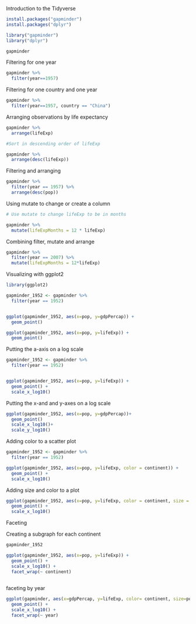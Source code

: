 Introduction to the Tidyverse

```r
install.packages("gapminder")
install.packages("dplyr")

library("gapminder")
library("dplyr")

gapminder
```
Filtering for one year
```r

gapminder %>%
  filter(year==1957)

```
Filtering for one country and one year
```r
gapminder %>%
  filter(year==1957, country == "China")
```

Arranging observations by life expectancy
```r
gapminder %>%
  arrange(lifeExp)

#Sort in descending order of lifeExp

gapminder %>%
  arrange(desc(lifeExp))
```
Filtering and arranging

```r
gapminder %>%
  filter(year == 1957) %>% 
  arrange(desc(pop))
```

Using mutate to change or create a column

```r
# Use mutate to change lifeExp to be in months

gapminder %>%
  mutate(lifeExpMonths = 12 * lifeExp)
```
Combining filter, mutate and arrange

```r
gapminder %>%
  filter(year == 2007) %>% 
  mutate(lifeExpMonths = 12*lifeExp)
```


Visualizing with ggplot2

```r

library(ggplot2)

gapminder_1952 <- gapminder %>%
  filter(year == 1952)


ggplot(gapminder_1952, aes(x=pop, y=gdpPercap)) + 
  geom_point()

```
```r
ggplot(gapminder_1952, aes(x=pop, y=lifeExp)) + 
  geom_point()

```


Putting the a-axis on a log scale

```r

gapminder_1952 <- gapminder %>%
  filter(year == 1952)


ggplot(gapminder_1952, aes(x=pop, y=lifeExp)) + 
  geom_point() + 
  scale_x_log10()

```

Putting the x-and and y-axes on a log scale

```r

ggplot(gapminder_1952, aes(x=pop, y=gdpPercap))+
  geom_point()
  scale_x_log10()+
  scale_y_log10()

```

Adding color to a scatter plot

```r

gapminder_1952 <- gapminder %>%
  filter(year == 1952)

ggplot(gapminder_1952, aes(x=pop, y=lifeExp, color = continent)) + 
  geom_point() +
  scale_x_log10()

```

Adding size and color to a plot

```r
ggplot(gapminder_1952, aes(x=pop, y=lifeExp, color = continent, size = gdpPercap)) + 
  geom_point() +
  scale_x_log10()
```

Faceting

Creating a subgraph for each continent

```r
gapminder_1952

ggplot(gapminder_1952, aes(x=pop, y=lifeExp)) + 
  geom_point() +
  scale_x_log10() +
  facet_wrap(~ continent)
  

```

faceting by year

```r

ggplot(gapminder, aes(x=gdpPercap, y=lifeExp, color= continent, size=pop)) + 
  geom_point() +
  scale_x_log10() +
  facet_wrap(~ year)
  

```

